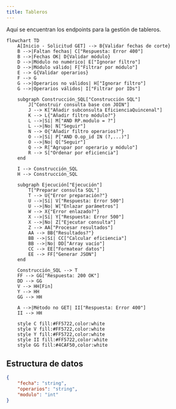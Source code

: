 ```yaml
---
title: Tableros
---
```


Aquí se encuentran los endpoints para la gestión de tableros.

```mermaid
flowchart TD
    A[Inicio - Solicitud GET] --> B{Validar fechas de corte}
    B -->|Faltan fechas| C["Respuesta: Error 400"]
    B -->|Fechas OK| D{Validar módulo}
    D -->|Módulo no numérico| E["Ignorar filtro"]
    D -->|Módulo válido| F["Filtrar por módulo"]
    E --> G{Validar operarios}
    F --> G
    G -->|Operarios no válidos| H["Ignorar filtro"]
    G -->|Operarios válidos| I["Filtrar por IDs"]

    subgraph Construcción_SQL["Construcción SQL"]
        J["Construir consulta base con JOIN"]
        J --> K["Añadir subconsulta EficienciaQuincenal"]
        K --> L{"Añadir filtro módulo?"}
        L -->|Sí| M["AND RP.modulo = ?"]
        L -->|No| N["Seguir"]
        N --> O{"Añadir filtro operarios?"}
        O -->|Sí| P["AND O.op_id IN (?,...)"]
        O -->|No| Q["Seguir"]
        Q --> R["Agrupar por operario y módulo"]
        R --> S["Ordenar por eficiencia"]
    end

    I --> Construcción_SQL
    H --> Construcción_SQL

    subgraph Ejecución["Ejecución"]
        T["Preparar consulta SQL"]
        T --> U{"Error preparación?"}
        U -->|Sí| V["Respuesta: Error 500"]
        U -->|No| W["Enlazar parámetros"]
        W --> X{"Error enlazado?"}
        X -->|Sí| Y["Respuesta: Error 500"]
        X -->|No| Z["Ejecutar consulta"]
        Z --> AA["Procesar resultados"]
        AA --> BB{"Resultados?"}
        BB -->|Sí| CC["Calcular eficiencia"]
        BB -->|No| DD["Array vacío"]
        CC --> EE["Formatear datos"]
        EE --> FF["Generar JSON"]
    end

    Construcción_SQL --> T
    FF --> GG["Respuesta: 200 OK"]
    DD --> GG
    V --> HH[Fin]
    Y --> HH
    GG --> HH

    A -->|Método no GET| II["Respuesta: Error 400"]
    II --> HH

    style C fill:#FF5722,color:white
    style V fill:#FF5722,color:white
    style Y fill:#FF5722,color:white
    style II fill:#FF5722,color:white
    style GG fill:#4CAF50,color:white
```

## Estructura de datos

```json
{
    "fecha": "string",
    "operarios": "string",
    "modulo": "int"
}
```

